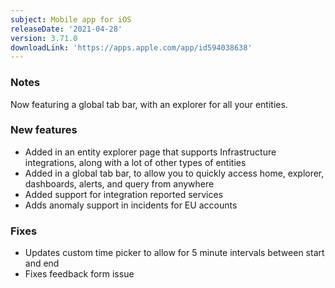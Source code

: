 ```yaml
---
subject: Mobile app for iOS
releaseDate: '2021-04-28'
version: 3.71.0
downloadLink: 'https://apps.apple.com/app/id594038638'
---
```


### Notes

Now featuring a global tab bar, with an explorer for all your entities.

### New features

* Added in an entity explorer page that supports Infrastructure integrations, along with a lot of other types of entities
* Added in a global tab bar, to allow you to quickly access home, explorer, dashboards, alerts, and query from anywhere
* Added support for integration reported services
* Adds anomaly support in incidents for EU accounts 

### Fixes

* Updates custom time picker to allow for 5 minute intervals between start and end
* Fixes feedback form issue